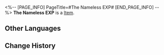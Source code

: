 <%-- [PAGE_INFO]
PageTitle=#The Nameless EXP#
[END_PAGE_INFO] --%>
{{Item Infobox
|id          = 51
|image       = Item The Nameless EXP.png
|type        = 
|invCategory = 
|rarity      = 3
|effect      = Used to increase Nameless Honor levels.
|description = Accept the gifts of those who came before and begin your own trailblazing expedition.
}}
{{Description|''"Experience often comes at a cost, but that is why they are irreplaceable."''}}
'''The Nameless EXP''' is a [[Item]].

==Other Languages==
{{Other Languages
|en   = The Nameless EXP
|zhs  = 无名客的经验
|zht  = 無名客的經驗
|ja   = ナナシビトの経験
|ko   = 무명객의 경험
|es   = EXP anónima
|fr   = EXP des Sans Noms
|ru   = Опыт Безымянного
|th   = EXP นิรนาม
|vi   = EXP Khách Vô Danh
|de   = EP der Namenlosen
|id   = The Nameless EXP
|pt   = EXP dos Inominados
}}

==Change History==
{{Change History|1.0}}